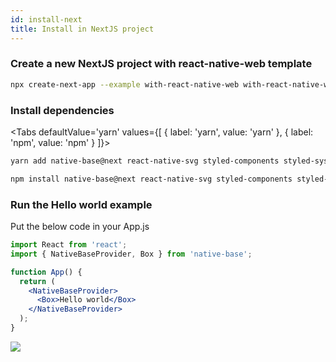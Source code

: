 ```yaml
---
id: install-next
title: Install in NextJS project
---
```



### Create a new NextJS project with react-native-web template

```bash
npx create-next-app --example with-react-native-web with-react-native-web-app
```

### Install dependencies

  <Tabs
  defaultValue='yarn'
  values={[
  { label: 'yarn', value: 'yarn' },
  { label: 'npm', value: 'npm' }
  ]}>

  <TabItem value="yarn">

```bash
yarn add native-base@next react-native-svg styled-components styled-system react-native-safe-area-context
```

  </TabItem>

  <TabItem value="npm">

```bash
npm install native-base@next react-native-svg styled-components styled-system react-native-safe-area-context
```

  </TabItem>

  </Tabs>

### Run the Hello world example

Put the below code in your App.js

```jsx
import React from 'react';
import { NativeBaseProvider, Box } from 'native-base';

function App() {
  return (
    <NativeBaseProvider>
      <Box>Hello world</Box>
    </NativeBaseProvider>
  );
}
```

<div style={{ textAlign: 'center' }}>
  <img src="/img/minion.gif" />
</div>

<div className="tailwind">
  <div className="mt-4 mb-8">
    <div className="row">
      <TileLink
        title="Customize NativeBaseProvider"
        url="/setup-provider"
        description="NativeBaseProvider provides theme throughout your application"
        className="bg-gray-700 mt-2"
      />
      <TileLink
        title="Theme"
        url="/setup-provider"
        description="Read more about the default NativeBase theme and how to override it"
        className="bg-gray-700  mt-2"
      />
    </div>
    <div className="row mt-2">
      <TileLink
        title="Utility props"
        url="/utility-props"
        description="Shorthands of commonly used styling props which maps with the provided theme"
        className="bg-gray-700"
      />
    </div>
  </div>
</div>
